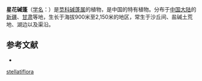 {{Speciesbox
| name = 星花碱蓬
| status = 
| status_system = 
| image = 
| genus = Suaeda
| species = stellatiflora
| authority = G. L. Chu
}}

'''星花碱蓬'''（[[学名|学名]]：{{lang|la|''Suaeda stellatiflora''}}）是[[苋科|苋科]][[碱蓬属|碱蓬属]]的植物，是中国的特有植物。分布于[[中国大陆|中国大陆]]的[[新疆|新疆]]、[[甘肃|甘肃]]等地，生长于海拔900米至2,150米的地区，常生于沙丘间、盐碱土荒地、湖边以及渠沿。

== 参考文献 ==
<div class="references-small">
* {{FRPS|星花碱蓬}}
</div>
{{Taxonbar|from=Q11088544}}

{{DEFAULTSORT:Suaeda stellatiflora}}
[[Category:碱蓬属|stellatiflora]]


{{Amaranthaceae-stub}}